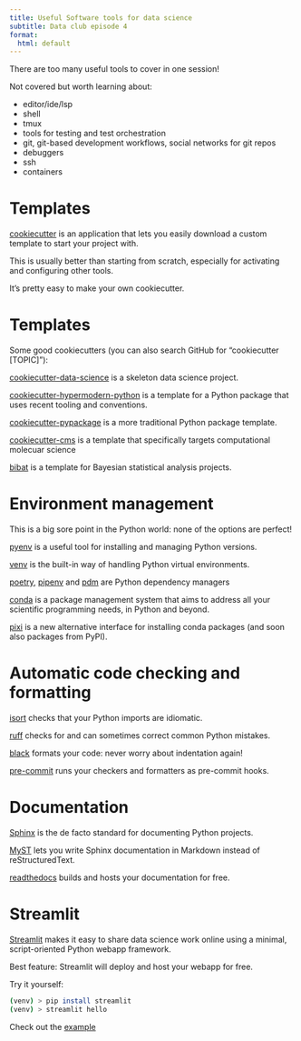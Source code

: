 ```yaml
---
title: Useful Software tools for data science
subtitle: Data club episode 4
format:
  html: default
---
```


There are too many useful tools to cover in one session!

Not covered but worth learning about:

- editor/ide/lsp 
- shell
- tmux
- tools for testing and test orchestration
- git, git-based development workflows, social networks for git repos
- debuggers
- ssh
- containers

# Templates

[cookiecutter](https://pypi.org/project/cookiecutter/) is an application that
lets you easily download a custom template to start your project with.

This is usually better than starting from scratch, especially for activating
and configuring other tools. 

It's pretty easy to make your own cookiecutter.

# Templates

Some good cookiecutters (you can also search GitHub for "cookiecutter [TOPIC]"):

[cookiecutter-data-science](https://github.com/drivendata/cookiecutter-data-science) is a skeleton data science project.

[cookiecutter-hypermodern-python](https://github.com/cjolowicz/cookiecutter-hypermodern-python) is a template for a Python package that uses recent tooling and conventions. 

[cookiecutter-pypackage](https://github.com/audreyfeldroy/cookiecutter-pypackage) is a more traditional Python package template.

[cookiecutter-cms](https://github.com/MolSSI/cookiecutter-cms) is a template that specifically targets computational molecuar science

[bibat](https://bibat.readthedocs.io/en/latest/) is a template for Bayesian statistical analysis projects.

# Environment management

This is a big sore point in the Python world: none of the options are perfect!

[pyenv](https://github.com/pyenv/pyenv) is a useful tool for installing and managing Python versions.

[venv](https://docs.python.org/3/library/venv.html) is the built-in way of
handling Python virtual environments.

[poetry](https://python-poetry.org/), [pipenv](https://pipenv.pypa.io/en/latest/) and [pdm](https://pdm.fming.dev/latest/) are Python dependency managers

[conda](https://docs.conda.io/en/latest/) is a package management system that
aims to address all your scientific programming needs, in Python and beyond.

[pixi](https://prefix.dev/docs/pixi/overview) is a new alternative interface
for installing conda packages (and soon also packages from PyPI).

# Automatic code checking and formatting

[isort](https://pre-commit.com/) checks that your Python imports are idiomatic.

[ruff](https://beta.ruff.rs/docs/) checks for and can sometimes correct common Python mistakes.

[black](https://github.com/psf/black) formats your code: never worry about indentation again!

[pre-commit](https://pre-commit.com/) runs your checkers and formatters as pre-commit hooks.

# Documentation

[Sphinx](https://www.sphinx-doc.org/en/master/) is the de facto standard for
documenting Python projects.

[MyST](https://myst-parser.readthedocs.io/en/v0.15.1/sphinx/intro.html) lets
you write Sphinx documentation in Markdown instead of reStructuredText.

[readthedocs](https://about.readthedocs.com/?ref=readthedocs.org) builds and
hosts your documentation for free.

# Streamlit

[Streamlit](https://streamlit.io/) makes it easy to share data science work
online using a minimal, script-oriented Python webapp framework.

Best feature: Streamlit will deploy and host your webapp for free.

Try it yourself:

```.sh
(venv) > pip install streamlit
(venv) > streamlit hello
```

Check out the [example](ADD LINK)

